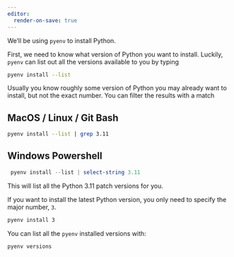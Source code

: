 ```yaml
---
editor:
  render-on-save: true
---
```


We'll be using `pyenv` to install Python.

First, we need to know what version of Python you want to install.
Luckily, `pyenv` can list out all the versions available to you by typing

```sh
pyenv install --list
```

Usually you know roughly some version of Python you may already want to install,
but not the exact number.
You can filter the results with a match

::: {.panel-tabset}

## MacOS / Linux / Git Bash

```sh
pyenv install --list | grep 3.11
```

## Windows Powershell

```powershell
 pyenv install --list | select-string 3.11
```

:::

This will list all the Python 3.11 patch versions for you.

If you want to install the latest Python version,
you only need to specify the major number, `3`.

```sh
pyenv install 3
```

You can list all the `pyenv` installed versions with:

```sh
pyenv versions
```
